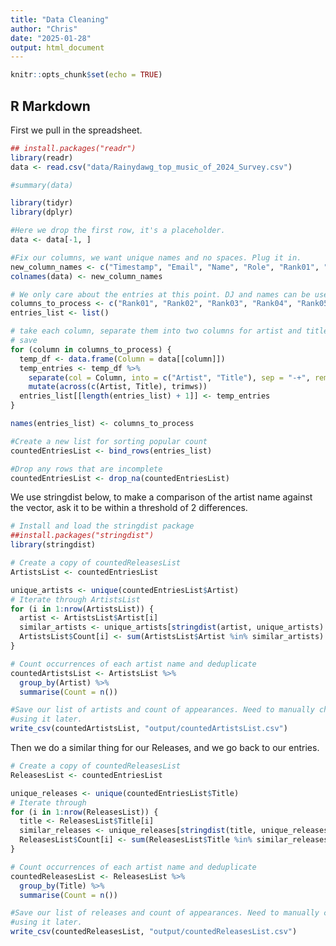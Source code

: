 ```yaml
---
title: "Data Cleaning"
author: "Chris"
date: "2025-01-28"
output: html_document
---
```


```r
knitr::opts_chunk$set(echo = TRUE)
```

## R Markdown

First we pull in the spreadsheet.
```r
## install.packages("readr")
library(readr)
data <- read.csv("data/Rainydawg_top_music_of_2024_Survey.csv")

#summary(data)

library(tidyr)
library(dplyr)

#Here we drop the first row, it's a placeholder.
data <- data[-1, ]

#Fix our columns, we want unique names and no spaces. Plug it in.
new_column_names <- c("Timestamp", "Email", "Name", "Role", "Rank01", "Rank02", "Rank03", "Rank04", "Rank05", "Rank06", "Rank07", "Rank08", "Rank09", "Rank10", "Rank11", "Rank12", "Rank13", "Rank14", "Rank15", "Rank16", "Rank 17", "Rank18", "Rank19", "Rank20", "Rank21", "Extra", "Notes")
colnames(data) <- new_column_names

# We only care about the entries at this point. DJ and names can be useful later. Create a new list() for entries.
columns_to_process <- c("Rank01", "Rank02", "Rank03", "Rank04", "Rank05", "Rank06", "Rank07", "Rank08", "Rank09", "Rank10", "Rank11", "Rank12", "Rank13", "Rank14", "Rank15", "Rank16", "Rank 17", "Rank18", "Rank19", "Rank20", "Rank21")
entries_list <- list()

# take each column, separate them into two columns for artist and title, and trim the whitespace
# save
for (column in columns_to_process) {
  temp_df <- data.frame(Column = data[[column]])
  temp_entries <- temp_df %>% 
    separate(col = Column, into = c("Artist", "Title"), sep = "-+", remove = TRUE) %>% 
    mutate(across(c(Artist, Title), trimws))
  entries_list[[length(entries_list) + 1]] <- temp_entries
}

names(entries_list) <- columns_to_process

#Create a new list for sorting popular count
countedEntriesList <- bind_rows(entries_list)

#Drop any rows that are incomplete
countedEntriesList <- drop_na(countedEntriesList) 


```
We use stringdist below, to make a comparison of the artist name against the vector,
ask it to be within a threshold of 2 differences.
```r
# Install and load the stringdist package
##install.packages("stringdist")
library(stringdist)

# Create a copy of countedReleasesList
ArtistsList <- countedEntriesList

unique_artists <- unique(countedEntriesList$Artist)
# Iterate through ArtistsList
for (i in 1:nrow(ArtistsList)) {
  artist <- ArtistsList$Artist[i]
  similar_artists <- unique_artists[stringdist(artist, unique_artists) <= 2]
  ArtistsList$Count[i] <- sum(ArtistsList$Artist %in% similar_artists)
}

# Count occurrences of each artist name and deduplicate
countedArtistsList <- ArtistsList %>% 
  group_by(Artist) %>% 
  summarise(Count = n())

#Save our list of artists and count of appearances. Need to manually check this before
#using it later.
write_csv(countedArtistsList, "output/countedArtistsList.csv")
```
Then we do a similar thing for our Releases, and we go back to our entries.

```r
# Create a copy of countedReleasesList
ReleasesList <- countedEntriesList

unique_releases <- unique(countedEntriesList$Title)
# Iterate through
for (i in 1:nrow(ReleasesList)) {
  title <- ReleasesList$Title[i]
  similar_releases <- unique_releases[stringdist(title, unique_releases) <= 2]
  ReleasesList$Count[i] <- sum(ReleasesList$Title %in% similar_releases)
}

# Count occurrences of each artist name and deduplicate
countedReleasesList <- ReleasesList %>% 
  group_by(Title) %>% 
  summarise(Count = n())

#Save our list of releases and count of appearances. Need to manually check this before
#using it later.
write_csv(countedReleasesList, "output/countedReleasesList.csv")
```

